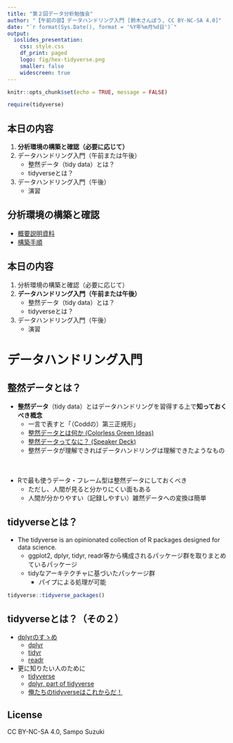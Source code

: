 ```yaml
---
title: "第２回データ分析勉強会"
author: "【午前の部】データハンドリング入門 [鈴木さんぽう, CC BY-NC-SA 4.0]"
date: "`r format(Sys.Date(), format = '%Y年%m月%d日')`"
output:
  ioslides_presentation:
    css: style.css
    df_print: paged
    logo: fig/hex-tidyverse.png
    smaller: false
    widescreen: true
---
```


```r
knitr::opts_chunk$set(echo = TRUE, message = FALSE)

require(tidyverse)
```


## 本日の内容
1. **分析環境の構築と確認（必要に応じて）**
1. データハンドリング入門（午前または午後）
    * 整然データ（tidy data）とは？
    * tidyverseとは？
1. データハンドリング入門（午後）
    * 演習

## 分析環境の構築と確認
* [概要説明資料](./01_guidance_am.html)
* [構築手順](https://k-metrics.github.io/cabinet/program/env_index.html)


## 本日の内容
1. 分析環境の構築と確認（必要に応じて）
1. **データハンドリング入門（午前または午後）**
    * 整然データ（tidy data）とは？
    * tidyverseとは？
1. データハンドリング入門（午後）
    * 演習


# データハンドリング入門

## 整然データとは？
* **整然データ**（tidy data）とはデータハンドリングを習得する上で**知っておくべき概念**
    * 一言で表すと「（Coddの）第三正規形」
    * [整然データとは何か (Colorless Green Ideas)](http://id.fnshr.info/2017/01/09/tidy-data-intro/)
    * [整然データってなに？ (Speaker Deck)](https://speakerdeck.com/fnshr/zheng-ran-detatutenani)
    * 整然データが理解できればデータハンドリングは理解できたようなもの

　  

* Rで最も使うデータ・フレーム型は整然データにしておくべき
    * ただし、人間が見ると分かりにくい面もある
    * 人間が分かりやすい（記録しやすい）雑然データへの変換は簡単

## tidyverseとは？
* The tidyverse is an opinionated collection of R packages designed for data science.
    * ggplot2, dplyr, tidyr, readr等から構成されるパッケージ群を取りまとめているパッケージ
    * tidyなアーキテクチャに基づいたパッケージ群
        * パイプによる処理が可能
    
```r
tidyverse::tidyverse_packages()
```

## tidyverseとは？（その２）
* [dplyrのすゝめ](https://k-metrics.github.io/cabinet/program/basics_dplyr.html)
    * [dplyr](https://heavywatal.github.io/rstats/dplyr.html)
    * [tidyr](https://heavywatal.github.io/rstats/tidyr.html)
    * [readr](https://heavywatal.github.io/rstats/readr.html)

* 更に知りたい人のために
    * [tidyverse](https://www.tidyverse.org/)
    * [dplyr, part of tidyverse](http://dplyr.tidyverse.org/index.html)
    * [俺たちのtidyverseはこれからだ！](http://notchained.hatenablog.com/entry/tidyverse)


## License
CC BY-NC-SA 4.0, Sampo Suzuki